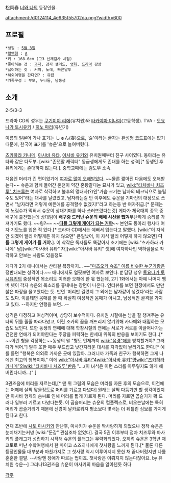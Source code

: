 松岡春
[[너와 나]]의 등장인물. 

attachment:/d0124114_4e935f55702da.png?width=600

== 프로필 ==
 *생일 : [[5월 3일]]
 *[[혈액형]] : [[A]]
 *키 : 168.6cm (고3 신체검사 시점)
 *좋아하는 것 : [[과자]], 감자 샐러드, [[영화]], [[드라마]] 감상
 *싫어하는 것 : 커피, 노래, 빠른말투
 *해외여행을 간다면? : 유럽
 *가족구성 : 부모, 누나둘, 남동생



== 소개 ==


2-5/3-3

드라마 CD의 성우는 [[쿠기미야 리에]](유치원)와 [[타카야마 미나미]](고등학생).
TVA - [[토요나가 토시유키]] / [[히노 마리]](유년기)

이름의 일본어 가나 표기는 しゅん(春)으로, '슌'이라는 글자는 [[완성형]] 코드표에는 없기 때문에, 한국어 표기를 '슈운'으로 늘여버렸다.

[[츠카하라 카나메]], [[아사바 유타]], [[아사바 유키]]와 유치원때부터 친구 사이였다.
동아리는 유타와 같은 다도부. [wiki:"존댓말 캐릭터" 동급생에게도 존대를 하는 성격][* 동생인 후유키에게는 존대하지 않는다.]. 중학교때에는 검도부 소속.

처음엔 머리가 긴 편이었기에 [[이렇게 귀여운 아이가 여자일 리 없잖아|여자로 많이 오해]]받았다. ~~물론 짧아진 다음에도 오해받는다~~ 슈운과 함께 들어간 온천이 약간 혼탕같다는 묘사가 있고, [[wiki:"타치바나 치즈루" 치즈루]]는 여자로 착각하고 불후의 명대사(?)인"가슴 크기는 남자의 테크닉으로 늘릴 수도 있어"라는 대사를 날렸었고, 남자라는걸 안 이후에도 슈운을 기마전의 대장으로 쓰면서 "남자라면 저렇게 예쁜애를 공격할수 없겠지!"라고 하는등 반 여자취급.[* 문제는 이 노림수가 먹혀서 슈운이 상대기마를 하나 쓰러뜨렸다는것] 게다가 체육대회 종목 중 배구에 출전했는데 상대팀이 '''배구중 드러난 슈운의 배에 시선을 뺐겨'''무난하게 승리를 가져가기도 했다. ~~읭?~~ ~~'''[[다들 그렇게 게이가 되는 거야]]'''~~ 본인도 동아리 행사때 여자 기모노를 입은 적 있다.[* 드라마 CD에서는 예뻐서 입는다고 말했다. [wiki:"이 자식 안 되겠어 빨리 어떻게든 하지 않으면" 큰일났어, 이 자식 빨리 어떻게 하지 않으면] '''다들 그렇게 게이가 될 거야.''']. 이 착각은 독자들도 똑같아서 초기에는 [wiki:"츠카하라 카나메" 남][wiki:"아사바 유타" 자][wiki:"아사바 유키" 셋]에 여자하나인 역하렘물로 착각하고 안보는 사람도 있을정도 

게다가 2기 애니에서는 산타걸 복장까지... ~~[["마츠오카 슈조" 이름 비슷한 누군가]]랑은 정반대되는 성격이다.~~ 애니에서도 얼핏보면 여자로 보인다. [http://bbs2.ruliweb.daum.net/gaia/do/ruliweb/family/230/read?articleId=13184668&bbsId=G005&itemId=75&pageIndex=1 #] 담당 성우 [[토요나가 토시유키]]의 중성적인 목소리도 이러한 오해에 한 몫 했는데, 2기 1화에서는 아예 나머지 멤버 넷이 각자 슈운의 목소리를 흉내내는 장면이 나온다. 인터뷰를 보면 현장에서도 만만찮은 파장을 몰고왔다는 듯. 반면 '머리만 길렀지 그 외에는 남자같이 생겼다'라는 사람도 있다. 이를테면 몸매를 볼 때 확실히 여성적인 몸매가 아니고, 남성적인 골격을 가지고 있다. --하지만 언행을 보면...--

성격은 다정하고 여성적이며, 상당히 보수적이다. 유치원 시절에는 남을 잘 챙겨주는 유타의 뒤를 졸졸 따라다녔고, 어린 조카의 꿈을 깨뜨리지 않기위해 카나메와 대립하는 모습도 보인다. 또한 동생의 연애에 대해 학창시절의 연애는 서로가 서로를 이끌어나가는 건전한 연애가 되어야한다는 주장을 피력하는 한세대 위쪽의 반응을 보이기도 한다..[* ~~이런 형을 걱정하는~~동생의 왈 "형도 언제까지 [[wiki:"음경"애]]를 방치할거야? 그러다가 썩어."] 말투 또한 매우 부드럽고 낮간지러운 대사를 자각없이 날리기도 한다.[* 예를 들면 "행복은 의외로 가까운 곳에 있잖아. 그러니까 가족과 친구가 행복하면 그게 나에겐 최고의 행복이야." 이에 [[wiki:"아사바 유타"4]][[wiki:"아사바 유키"명]][[wiki:"츠카하라 카나메"의]][[wiki:"타치바나 치즈루"반응]] "....(이 녀석은 이런 소리를 아무렇지도 않게 해버린다니까...)" ]

3권즈음에 머리를 자르는데,[* 맨 위 그림의 모습은 머리를 자른 후의 모습으로, 이전에는 어께에 살짝 닿을정도로 머리를 기르고 다녔다] 원래는 살짝 다듬기만 할 생각이었지만 아사바 형제의 솜씨로 인해 머리를 짧게 자르게 된다. 머리를 자르면 곱슬기가 확 드러나 일부러 기르고 다녔다는듯. 이 곱슬머리는 슈운의 컴플렉스로, 비오는날에는 특히 머리가 곱슬거리기 때문에 신경이 날카로워져 평소보다 몇배는 더 뒤틀린 심보를 가지게 된다고 한다.

연재 초반에 [[사토 마사키]]와 만난후, 마사키가 슈운을 짝사랑하게 되었으나 정작 슈운은 눈치채기는커녕 [wiki:"둔감" 관심조차 없었다]. 결국 5권 이후부터 점차 치즈루와 마사키의 플래그가 성립하기 시작해 슈운의 플래그는 무력화되었다. 오히려 슈운은 3학년 때 쿄토로 떠난 수학여행에서 한 마이코 스즈히나에게 첫사랑을 느끼게 된다.[* 물론 다른 등장인물들 대부분과 마찬가지로 그 첫사랑 역시 이루어지지 못한 채 끝나버렸지만 나름 훈훈한 결말. --사랑엔 장애가 따르는 법이죠. 첫사랑은 이뤄지지 않는다잖아요. by 유치원 슈운--] 그러나13권즈음 슈운이 마사키의 마음을 알아챈듯 하다


[[각주]]
